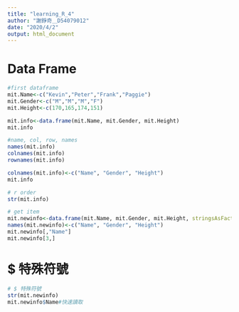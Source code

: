 ```yaml
---
title: "learning_R_4"
author: "謝錚奇＿D54079012"
date: "2020/4/2"
output: html_document
---
```

# Data Frame
```r
#first dataframe
mit.Name<-c("Kevin","Peter","Frank","Paggie")
mit.Gender<-c("M","M","M","F")
mit.Height<-c(170,165,174,151)

mit.info<-data.frame(mit.Name, mit.Gender, mit.Height)
mit.info

#name, col, row, names
names(mit.info)
colnames(mit.info)
rownames(mit.info)

colnames(mit.info)<-c("Name", "Gender", "Height")
mit.info

```
```r
# r order
str(mit.info)

# get item
mit.newinfo<-data.frame(mit.Name, mit.Gender, mit.Height, stringsAsFactors = F)
names(mit.newinfo)<-c("Name", "Gender", "Height")
mit.newinfo[,"Name"]
mit.newinfo[3,]


```

# $ 特殊符號
```r
# $ 特殊符號
str(mit.newinfo)
mit.newinfo$Name#快速讀取
```

